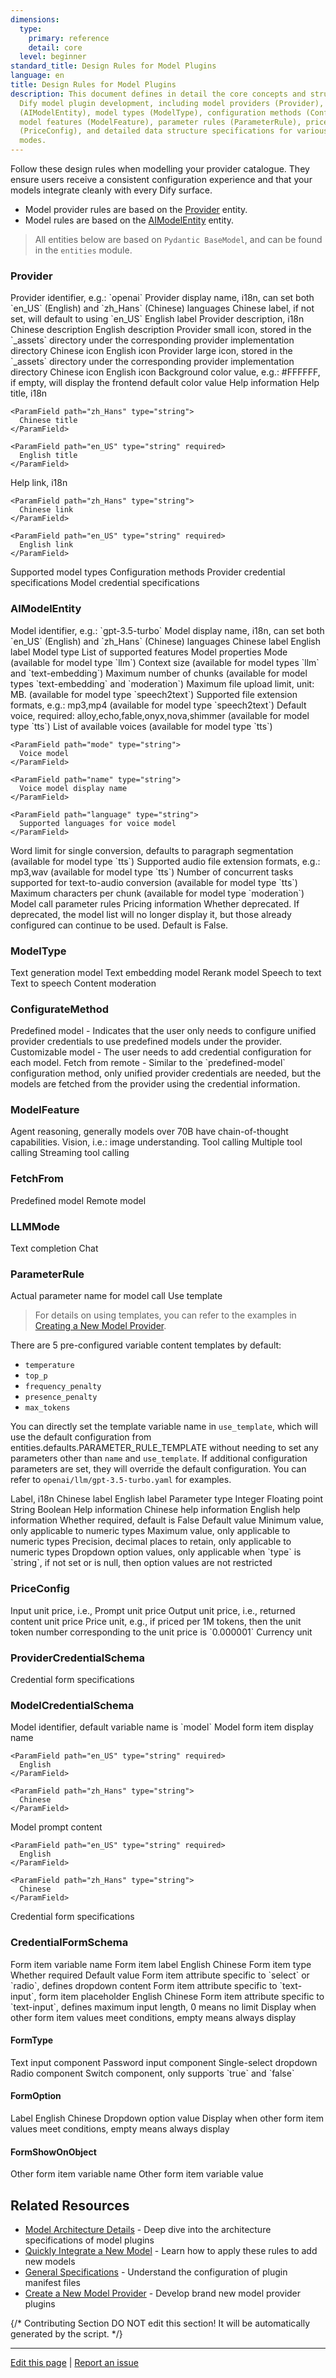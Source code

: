 ```yaml
---
dimensions:
  type:
    primary: reference
    detail: core
  level: beginner
standard_title: Design Rules for Model Plugins
language: en
title: Design Rules for Model Plugins
description: This document defines in detail the core concepts and structures for
  Dify model plugin development, including model providers (Provider), AI model entities
  (AIModelEntity), model types (ModelType), configuration methods (ConfigurateMethod),
  model features (ModelFeature), parameter rules (ParameterRule), price configuration
  (PriceConfig), and detailed data structure specifications for various credential
  modes.
---
```


Follow these design rules when modelling your provider catalogue. They ensure users receive a consistent configuration experience and that your models integrate cleanly with every Dify surface.

* Model provider rules are based on the [Provider](#provider) entity.
* Model rules are based on the [AIModelEntity](#aimodelentity) entity.

> All entities below are based on `Pydantic BaseModel`, and can be found in the `entities` module.

### Provider

<ParamField path="provider" type="string">
  Provider identifier, e.g.: `openai`
</ParamField>

<ParamField path="label" type="object">
  Provider display name, i18n, can set both `en_US` (English) and `zh_Hans` (Chinese) languages
  
  <ParamField path="zh_Hans" type="string">
    Chinese label, if not set, will default to using `en_US`
  </ParamField>
  
  <ParamField path="en_US" type="string" required>
    English label
  </ParamField>
</ParamField>

<ParamField path="description" type="object">
  Provider description, i18n
  
  <ParamField path="zh_Hans" type="string">
    Chinese description
  </ParamField>
  
  <ParamField path="en_US" type="string" required>
    English description
  </ParamField>
</ParamField>

<ParamField path="icon_small" type="object">
  Provider small icon, stored in the `_assets` directory under the corresponding provider implementation directory
  
  <ParamField path="zh_Hans" type="string">
    Chinese icon
  </ParamField>
  
  <ParamField path="en_US" type="string" required>
    English icon
  </ParamField>
</ParamField>

<ParamField path="icon_large" type="object">
  Provider large icon, stored in the `_assets` directory under the corresponding provider implementation directory
  
  <ParamField path="zh_Hans" type="string">
    Chinese icon
  </ParamField>
  
  <ParamField path="en_US" type="string" required>
    English icon
  </ParamField>
</ParamField>

<ParamField path="background" type="string">
  Background color value, e.g.: #FFFFFF, if empty, will display the frontend default color value
</ParamField>

<ParamField path="help" type="object">
  Help information
  
  <ParamField path="title" type="object">
    Help title, i18n
    
    <ParamField path="zh_Hans" type="string">
      Chinese title
    </ParamField>
    
    <ParamField path="en_US" type="string" required>
      English title
    </ParamField>
  </ParamField>
  
  <ParamField path="url" type="object">
    Help link, i18n
    
    <ParamField path="zh_Hans" type="string">
      Chinese link
    </ParamField>
    
    <ParamField path="en_US" type="string" required>
      English link
    </ParamField>
  </ParamField>
</ParamField>

<ParamField path="supported_model_types" type="array[ModelType]" required>
  Supported model types
</ParamField>

<ParamField path="configurate_methods" type="array[ConfigurateMethod]" required>
  Configuration methods
</ParamField>

<ParamField path="provider_credential_schema" type="ProviderCredentialSchema" required>
  Provider credential specifications
</ParamField>

<ParamField path="model_credential_schema" type="ModelCredentialSchema">
  Model credential specifications
</ParamField>

### AIModelEntity

<ParamField path="model" type="string" required>
  Model identifier, e.g.: `gpt-3.5-turbo`
</ParamField>

<ParamField path="label" type="object">
  Model display name, i18n, can set both `en_US` (English) and `zh_Hans` (Chinese) languages
  
  <ParamField path="zh_Hans" type="string">
    Chinese label
  </ParamField>
  
  <ParamField path="en_US" type="string" required>
    English label
  </ParamField>
</ParamField>

<ParamField path="model_type" type="ModelType" required>
  Model type
</ParamField>

<ParamField path="features" type="array[ModelFeature]">
  List of supported features
</ParamField>

<ParamField path="model_properties" type="object" required>
  Model properties
  
  <ParamField path="mode" type="LLMMode">
    Mode (available for model type `llm`)
  </ParamField>
  
  <ParamField path="context_size" type="integer">
    Context size (available for model types `llm` and `text-embedding`)
  </ParamField>
  
  <ParamField path="max_chunks" type="integer">
    Maximum number of chunks (available for model types `text-embedding` and `moderation`)
  </ParamField>
  
  <ParamField path="file_upload_limit" type="integer">
    Maximum file upload limit, unit: MB. (available for model type `speech2text`)
  </ParamField>
  
  <ParamField path="supported_file_extensions" type="string">
    Supported file extension formats, e.g.: mp3,mp4 (available for model type `speech2text`)
  </ParamField>
  
  <ParamField path="default_voice" type="string">
    Default voice, required: alloy,echo,fable,onyx,nova,shimmer (available for model type `tts`)
  </ParamField>
  
  <ParamField path="voices" type="array">
    List of available voices (available for model type `tts`)
    
    <ParamField path="mode" type="string">
      Voice model
    </ParamField>
    
    <ParamField path="name" type="string">
      Voice model display name
    </ParamField>
    
    <ParamField path="language" type="string">
      Supported languages for voice model
    </ParamField>
  </ParamField>
  
  <ParamField path="word_limit" type="integer">
    Word limit for single conversion, defaults to paragraph segmentation (available for model type `tts`)
  </ParamField>
  
  <ParamField path="audio_type" type="string">
    Supported audio file extension formats, e.g.: mp3,wav (available for model type `tts`)
  </ParamField>
  
  <ParamField path="max_workers" type="integer">
    Number of concurrent tasks supported for text-to-audio conversion (available for model type `tts`)
  </ParamField>
  
  <ParamField path="max_characters_per_chunk" type="integer">
    Maximum characters per chunk (available for model type `moderation`)
  </ParamField>
</ParamField>

<ParamField path="parameter_rules" type="array[ParameterRule]">
  Model call parameter rules
</ParamField>

<ParamField path="pricing" type="PriceConfig">
  Pricing information
</ParamField>

<ParamField path="deprecated" type="boolean">
  Whether deprecated. If deprecated, the model list will no longer display it, but those already configured can continue to be used. Default is False.
</ParamField>

### ModelType

<ParamField path="llm" type="string">
  Text generation model
</ParamField>

<ParamField path="text-embedding" type="string">
  Text embedding model
</ParamField>

<ParamField path="rerank" type="string">
  Rerank model
</ParamField>

<ParamField path="speech2text" type="string">
  Speech to text
</ParamField>

<ParamField path="tts" type="string">
  Text to speech
</ParamField>

<ParamField path="moderation" type="string">
  Content moderation
</ParamField>

### ConfigurateMethod

<ParamField path="predefined-model" type="string">
  Predefined model - Indicates that the user only needs to configure unified provider credentials to use predefined models under the provider.
</ParamField>

<ParamField path="customizable-model" type="string">
  Customizable model - The user needs to add credential configuration for each model.
</ParamField>

<ParamField path="fetch-from-remote" type="string">
  Fetch from remote - Similar to the `predefined-model` configuration method, only unified provider credentials are needed, but the models are fetched from the provider using the credential information.
</ParamField>

### ModelFeature

<ParamField path="agent-thought" type="string">
  Agent reasoning, generally models over 70B have chain-of-thought capabilities.
</ParamField>

<ParamField path="vision" type="string">
  Vision, i.e.: image understanding.
</ParamField>

<ParamField path="tool-call" type="string">
  Tool calling
</ParamField>

<ParamField path="multi-tool-call" type="string">
  Multiple tool calling
</ParamField>

<ParamField path="stream-tool-call" type="string">
  Streaming tool calling
</ParamField>

### FetchFrom

<ParamField path="predefined-model" type="string">
  Predefined model
</ParamField>

<ParamField path="fetch-from-remote" type="string">
  Remote model
</ParamField>

### LLMMode

<ParamField path="completion" type="string">
  Text completion
</ParamField>

<ParamField path="chat" type="string">
  Chat
</ParamField>

### ParameterRule

<ParamField path="name" type="string" required>
  Actual parameter name for model call
</ParamField>

<ParamField path="use_template" type="string">
  Use template
</ParamField>

> For details on using templates, you can refer to the examples in [Creating a New Model Provider](/plugin-dev-en/0222-creating-new-model-provider).

There are 5 pre-configured variable content templates by default:

* `temperature`
* `top_p`
* `frequency_penalty`
* `presence_penalty`
* `max_tokens`

You can directly set the template variable name in `use_template`, which will use the default configuration from entities.defaults.PARAMETER\_RULE\_TEMPLATE without needing to set any parameters other than `name` and `use_template`. If additional configuration parameters are set, they will override the default configuration. You can refer to `openai/llm/gpt-3.5-turbo.yaml` for examples.

<ParamField path="label" type="object">
  Label, i18n
  
  <ParamField path="zh_Hans" type="string">
    Chinese label
  </ParamField>
  
  <ParamField path="en_US" type="string" required>
    English label
  </ParamField>
</ParamField>

<ParamField path="type" type="string">
  Parameter type
  
  <ParamField path="int" type="string">
    Integer
  </ParamField>
  
  <ParamField path="float" type="string">
    Floating point
  </ParamField>
  
  <ParamField path="string" type="string">
    String
  </ParamField>
  
  <ParamField path="boolean" type="string">
    Boolean
  </ParamField>
</ParamField>

<ParamField path="help" type="object">
  Help information
  
  <ParamField path="zh_Hans" type="string">
    Chinese help information
  </ParamField>
  
  <ParamField path="en_US" type="string" required>
    English help information
  </ParamField>
</ParamField>

<ParamField path="required" type="boolean">
  Whether required, default is False
</ParamField>

<ParamField path="default" type="int/float/string/boolean">
  Default value
</ParamField>

<ParamField path="min" type="int/float">
  Minimum value, only applicable to numeric types
</ParamField>

<ParamField path="max" type="int/float">
  Maximum value, only applicable to numeric types
</ParamField>

<ParamField path="precision" type="integer">
  Precision, decimal places to retain, only applicable to numeric types
</ParamField>

<ParamField path="options" type="array[string]">
  Dropdown option values, only applicable when `type` is `string`, if not set or is null, then option values are not restricted
</ParamField>

### PriceConfig

<ParamField path="input" type="float">
  Input unit price, i.e., Prompt unit price
</ParamField>

<ParamField path="output" type="float">
  Output unit price, i.e., returned content unit price
</ParamField>

<ParamField path="unit" type="float">
  Price unit, e.g., if priced per 1M tokens, then the unit token number corresponding to the unit price is `0.000001`
</ParamField>

<ParamField path="currency" type="string">
  Currency unit
</ParamField>

### ProviderCredentialSchema

<ParamField path="credential_form_schemas" type="array[CredentialFormSchema]" required>
  Credential form specifications
</ParamField>

### ModelCredentialSchema

<ParamField path="model" type="object" required>
  Model identifier, default variable name is `model`
  
  <ParamField path="label" type="object" required>
    Model form item display name
    
    <ParamField path="en_US" type="string" required>
      English
    </ParamField>
    
    <ParamField path="zh_Hans" type="string">
      Chinese
    </ParamField>
  </ParamField>
  
  <ParamField path="placeholder" type="object" required>
    Model prompt content
    
    <ParamField path="en_US" type="string" required>
      English
    </ParamField>
    
    <ParamField path="zh_Hans" type="string">
      Chinese
    </ParamField>
  </ParamField>
</ParamField>

<ParamField path="credential_form_schemas" type="array[CredentialFormSchema]" required>
  Credential form specifications
</ParamField>

### CredentialFormSchema

<ParamField path="variable" type="string" required>
  Form item variable name
</ParamField>

<ParamField path="label" type="object" required>
  Form item label
  
  <ParamField path="en_US" type="string" required>
    English
  </ParamField>
  
  <ParamField path="zh_Hans" type="string">
    Chinese
  </ParamField>
</ParamField>

<ParamField path="type" type="FormType" required>
  Form item type
</ParamField>

<ParamField path="required" type="boolean">
  Whether required
</ParamField>

<ParamField path="default" type="string">
  Default value
</ParamField>

<ParamField path="options" type="array[FormOption]">
  Form item attribute specific to `select` or `radio`, defines dropdown content
</ParamField>

<ParamField path="placeholder" type="object">
  Form item attribute specific to `text-input`, form item placeholder
  
  <ParamField path="en_US" type="string" required>
    English
  </ParamField>
  
  <ParamField path="zh_Hans" type="string">
    Chinese
  </ParamField>
</ParamField>

<ParamField path="max_length" type="integer">
  Form item attribute specific to `text-input`, defines maximum input length, 0 means no limit
</ParamField>

<ParamField path="show_on" type="array[FormShowOnObject]">
  Display when other form item values meet conditions, empty means always display
</ParamField>

#### FormType

<ParamField path="text-input" type="string">
  Text input component
</ParamField>

<ParamField path="secret-input" type="string">
  Password input component
</ParamField>

<ParamField path="select" type="string">
  Single-select dropdown
</ParamField>

<ParamField path="radio" type="string">
  Radio component
</ParamField>

<ParamField path="switch" type="string">
  Switch component, only supports `true` and `false`
</ParamField>

#### FormOption

<ParamField path="label" type="object" required>
  Label
  
  <ParamField path="en_US" type="string" required>
    English
  </ParamField>
  
  <ParamField path="zh_Hans" type="string">
    Chinese
  </ParamField>
</ParamField>

<ParamField path="value" type="string" required>
  Dropdown option value
</ParamField>

<ParamField path="show_on" type="array[FormShowOnObject]">
  Display when other form item values meet conditions, empty means always display
</ParamField>

#### FormShowOnObject

<ParamField path="variable" type="string" required>
  Other form item variable name
</ParamField>

<ParamField path="value" type="string" required>
  Other form item variable value
</ParamField>

## Related Resources

- [Model Architecture Details](/plugin-dev-en/0412-model-schema) - Deep dive into the architecture specifications of model plugins
- [Quickly Integrate a New Model](/plugin-dev-en/0211-getting-started-new-model) - Learn how to apply these rules to add new models
- [General Specifications](/plugin-dev-en/0411-general-specifications) - Understand the configuration of plugin manifest files
- [Create a New Model Provider](/plugin-dev-en/0222-creating-new-model-provider) - Develop brand new model provider plugins

{/*
Contributing Section
DO NOT edit this section!
It will be automatically generated by the script.
*/}

---

[Edit this page](https://github.com/langgenius/dify-docs/edit/main/plugin-dev-en/0411-model-designing-rules.mdx) | [Report an issue](https://github.com/langgenius/dify-docs/issues/new?template=docs.yml)
